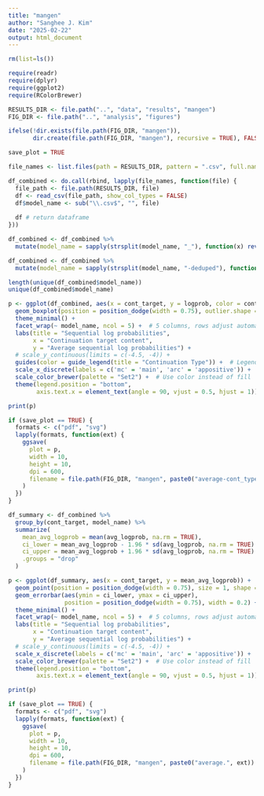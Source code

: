 ```yaml
---
title: "mangen"
author: "Sanghee J. Kim"
date: "2025-02-22"
output: html_document
---
```


```r
rm(list=ls())
```

```r
require(readr)
require(dplyr)
require(ggplot2)
require(RColorBrewer)
```

```r
RESULTS_DIR <- file.path("..", "data", "results", "mangen")
FIG_DIR <- file.path("..", "analysis", "figures")

ifelse(!dir.exists(file.path(FIG_DIR, "mangen")), 
       dir.create(file.path(FIG_DIR, "mangen"), recursive = TRUE), FALSE)
```

```r
save_plot = TRUE
```

```r
file_names <- list.files(path = RESULTS_DIR, pattern = ".csv", full.names = FALSE)
```

```r
df_combined <- do.call(rbind, lapply(file_names, function(file) {
  file_path <- file.path(RESULTS_DIR, file)
  df <- read_csv(file_path, show_col_types = FALSE)
  df$model_name <- sub("\\.csv$", "", file)
  
  df # return dataframe
}))
```

```r
df_combined <- df_combined %>%
  mutate(model_name = sapply(strsplit(model_name, "_"), function(x) rev(x)[1]))

df_combined <- df_combined %>%
  mutate(model_name = sapply(strsplit(model_name, "-deduped"), function(x) (x)[[1]][1]))
```

```r
length(unique(df_combined$model_name))
unique(df_combined$model_name)
```

```r
p <- ggplot(df_combined, aes(x = cont_target, y = logprob, color = cont_type)) + 
  geom_boxplot(position = position_dodge(width = 0.75), outlier.shape = NA) + 
  theme_minimal() + 
  facet_wrap(~ model_name, ncol = 5) +  # 5 columns, rows adjust automatically
  labs(title = "Sequential log probabilities", 
       x = "Continuation target content", 
       y = "Average sequential log probabilities") + 
  # scale_y_continuous(limits = c(-4.5, -4)) + 
  guides(color = guide_legend(title = "Continuation Type")) +  # Legend for color
  scale_x_discrete(labels = c('mc' = 'main', 'arc' = 'appositive')) + 
  scale_color_brewer(palette = "Set2") +  # Use color instead of fill
  theme(legend.position = "bottom",
        axis.text.x = element_text(angle = 90, vjust = 0.5, hjust = 1))

print(p)

if (save_plot == TRUE) {
  formats <- c("pdf", "svg")
  lapply(formats, function(ext) {
    ggsave(
      plot = p,
      width = 10, 
      height = 10, 
      dpi = 600, 
      filename = file.path(FIG_DIR, "mangen", paste0("average-cont_type.", ext))
    )
  })
}
```

```r
df_summary <- df_combined %>%
  group_by(cont_target, model_name) %>%
  summarize(
    mean_avg_logprob = mean(avg_logprob, na.rm = TRUE),
    ci_lower = mean_avg_logprob - 1.96 * sd(avg_logprob, na.rm = TRUE) / sqrt(n()),
    ci_upper = mean_avg_logprob + 1.96 * sd(avg_logprob, na.rm = TRUE) / sqrt(n()),
    .groups = "drop"
  )

p <- ggplot(df_summary, aes(x = cont_target, y = mean_avg_logprob)) + 
  geom_point(position = position_dodge(width = 0.75), size = 1, shape = 16) + 
  geom_errorbar(aes(ymin = ci_lower, ymax = ci_upper), 
                position = position_dodge(width = 0.75), width = 0.2) + 
  theme_minimal() + 
  facet_wrap(~ model_name, ncol = 5) +  # 5 columns, rows adjust automatically
  labs(title = "Sequential log probabilities", 
       x = "Continuation target content", 
       y = "Average sequential log probabilities") + 
  # scale_y_continuous(limits = c(-4.5, -4)) + 
  scale_x_discrete(labels = c('mc' = 'main', 'arc' = 'appositive')) + 
  scale_color_brewer(palette = "Set2") +  # Use color instead of fill
  theme(legend.position = "bottom",
        axis.text.x = element_text(angle = 90, vjust = 0.5, hjust = 1))

print(p)

if (save_plot == TRUE) {
  formats <- c("pdf", "svg")
  lapply(formats, function(ext) {
    ggsave(
      plot = p,
      width = 10, 
      height = 10, 
      dpi = 600, 
      filename = file.path(FIG_DIR, "mangen", paste0("average.", ext))
    )
  })
}
```
